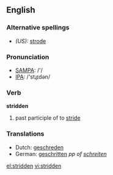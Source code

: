 ==English==

===Alternative spellings===
* ''(US):'' [[strode]]

===Pronunciation===
*[[w:SAMPA|SAMPA]]: /'/
*[[w:IPA|IPA]]: /'stɻɪdən/

===Verb===
'''stridden'''

# {{UK}} past participle of to [[stride]]

===Translations===
{{rfc-level|Translations at L3+ (AutoFormat would have corrected level of Translations)}}
*Dutch: [[geschreden]]
*German: [[geschritten]] ''pp of [[schreiten]]''

[[el:stridden]]
[[vi:stridden]]